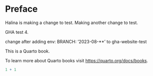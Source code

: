 # Preface {.unnumbered}

Halina is making a change to test. Making another change to test.

GHA test 4. 

change after adding env: BRANCH: '2023-08-**' to gha-website-test

This is a Quarto book.

To learn more about Quarto books visit <https://quarto.org/docs/books>.

```r
1 + 1
```
